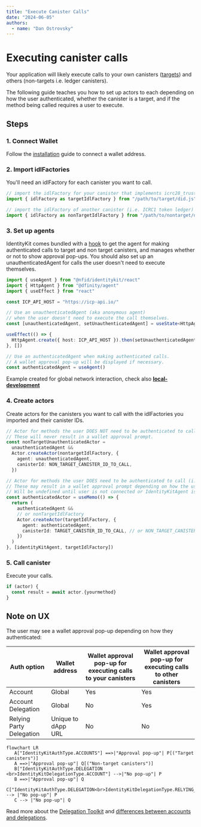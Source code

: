 ```yaml
---
title: "Execute Canister Calls"
date: "2024-06-05"
authors:
  - name: "Dan Ostrovsky"
---
```



# Executing canister calls

Your application will likely execute calls to your own canisters
([targets](installation#wrap-provider)) and others (non-targets i.e. ledger canisters).

The following guide teaches you how to set up actors to each depending on how the user
authenticated, whether the canister is a target, and if the method being called requires a user to
execute.

## Steps

### 1. Connect Wallet

Follow the [installation](installation) guide to connect a wallet address.

### 2. Import idlFactories

You'll need an idlFactory for each canister you want to call.

```typescript
// import the idlFactory for your canister that implements icrc28_trusted_origins
import { idlFactory as targetIdlFactory } from "/path/to/target/did.js"

// import the idlFactory of another canister (i.e. ICRC1 token ledger)
import { idlFactory as nonTargetIdlFactory } from "/path/to/nontarget/did.js"
```

### 3. Set up agents

IdentityKit comes bundled with a [hook](../hooks/useAgent) to get the agent for making authenticated
calls to target and non target canisters, and manages whether or not to show approval pop-ups. You
should also set up an unauthenticatedAgent for calls the user doesn't need to execute themselves.

```typescript
import { useAgent } from "@nfid/identitykit/react"
import { HttpAgent } from "@dfinity/agent"
import { useEffect } from "react"

const ICP_API_HOST = "https://icp-api.io/"

// Use an unauthenticatedAgent (aka anonymous agent)
// when the user doesn't need to execute the call themselves.
const [unauthenticatedAgent, setUnauthenticatedAgent] = useState<HttpAgent | undefined>()

useEffect(() => {
  HttpAgent.create({ host: ICP_API_HOST }).then(setUnauthenticatedAgent)
}, [])

// Use an authenticatedAgent when making authenticated calls.
// A wallet approval pop-up will be displayed if necessary.
const authenticatedAgent = useAgent()
```

<Callout type="warning" emoji="⚠️">
  Example created for global network interaction, check also
  <a href="/guides/local-development">
    <strong>local-development</strong>
  </a>
</Callout>

### 4. Create actors

Create actors for the canisters you want to call with the idlFactories you imported and their
canister IDs.

```typescript
// Actor for methods the user DOES NOT need to be authenticated to call (i.e. icrc2_allowance).
// These will never result in a wallet approval prompt.
const nonTargetUnauthenticatedActor =
  unauthenticatedAgent &&
  Actor.createActor(nontargetIdlFactory, {
    agent: unauthenticatedAgent,
    canisterId: NON_TARGET_CANISTER_ID_TO_CALL,
  })

// Actor for methods the user DOES need to be authenticated to call (i.e. icrc2_approve).
// These may result in a wallet approval prompt depending on how the user authenticated.
// Will be undefined until user is not connected or IdentityKitAgent is being created.
const authenticatedActor = useMemo(() => {
  return (
    authenticatedAgent &&
    // or nonTargetIdlFactory
    Actor.createActor(targetIdlFactory, {
      agent: authenticatedAgent,
      canisterId: TARGET_CANISTER_ID_TO_CALL, // or NON_TARGET_CANISTER_ID_TO_CALL
    })
  )
}, [identityKitAgent, targetIdlFactory])
```

### 5. Call canister

Execute your calls.

```typescript
if (actor) {
  const result = await actor.{yourmethod}
}
```

## Note on UX

The user may see a wallet approval pop-up depending on how they authenticated:

| Auth option              | Wallet address     | Wallet approval pop-up for executing calls to your canisters | Wallet approval pop-up for executing calls to other canisters |
| ------------------------ | ------------------ | ------------------------------------------------------------ | ------------------------------------------------------------- |
| Account                  | Global             | Yes                                                          | Yes                                                           |
| Account Delegation       | Global             | No                                                           | Yes                                                           |
| Relying Party Delegation | Unique to dApp URL | No                                                           | No                                                            |

```mermaid
flowchart LR
   A["IdentityKitAuthType.ACCOUNTS"] ==>|"Approval pop-up"| P[("Target canisters")]
   A ==>|"Approval pop-up"| Q[("Non-target canisters")]
   B["IdentityKitAuthType.DELEGATION <br>IdentityKitDelegationType.ACCOUNT"] -->|"No pop-up"| P
   B ==>|"Approval pop-up"| Q
   C["IdentityKitAuthType.DELEGATION<br>IdentityKitDelegationType.RELYING_PARTY"] --> |"No pop-up"| P
   C --> |"No pop-up"| Q
```

Read more about the [Delegation Toolkit](/miscellaneous/delegation-toolkit) and
[differences between accounts and delegations](/miscellaneous/auth-options).

